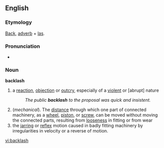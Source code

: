 ==English==
===Etymology===
[[Back]], [[adverb]] + [[las]].

===Pronunciation===
<!--This needs attention from someone who knows what they're doing :\Back"lash`\-->
*{{audio|en-us-backlash.ogg|Audio (US)}}

===Noun===
'''backlash'''
# a [[reaction]], [[objection]] or [[outcry]], especially of a [[violent]] or [abrupt] nature
#:''The public '''backlash''' to the proposal was quick and insistent.''
#(''mechanical''). The [[distance]] through which one part of connected machinery, as a [[wheel]], [[piston]], or [[screw]], can be moved without moving the connected parts, resulting from [[loose]]ness in fitting or from wear
#the [[jarring]] or [[reflex]] motion caused in badly fitting machinery by irregularities in velocity or a reverse of motion.

[[vi:backlash]]